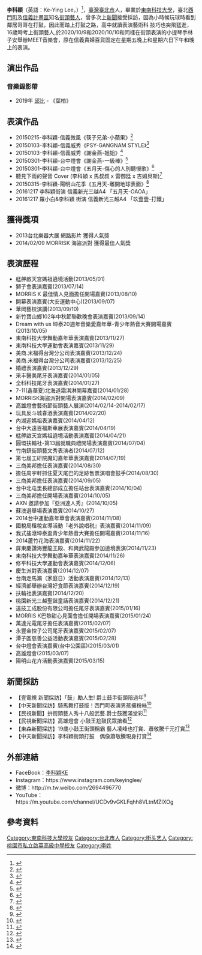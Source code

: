 {{multiple issues|
{{orphan|time=2015-04-03T12:04:15+00:00}}
{{copyedit|time=2015-04-13T00:57:07+00:00}}
{{Trivia|time=2019-11-27}}
}}
{{藝人
| 姓名 = 李科穎
| 類型 = 男藝人
| 綽號 = 科科、信義小鼓王、小炸毛、小順毛、小帥帥、小可愛、李小猴、科三歲、信義顏人中、科穎叔叔、信義王陽明
| 圖片 = 李科穎信義威秀演出 20150318.jpg
| 圖片簡介 = 信義威秀演出
| 圖片尺寸 = 
| 出生日期 = {{birth date and age|1992|8|17}}
| 出生地點 = {{TWN}}[[台北市|台北市]]
| 國籍 = {{ROC}}
| 語言 = [[國語|國語]]、[[台語|台語]]、[[英語|英語]]
| 教育程度 = [[東南科技大學|東南科技大學]]畢業
| 演奏樂器 = [[爵士鼓|爵士鼓]]
| 活躍年代 = 2009年至今
| 職業 = [[街頭藝人|街頭藝人]]、[[鼓手|鼓手]]、[[YouTuber|YouTuber]]
| 網站 = [https://www.facebook.com/SuperJazzDrummer 李科穎KE]
https://www.instagram.com/keyinglee/
}}
'''李科穎'''（英語：Ke-Ying Lee，{{bd|1992年|8月17日|}}）<ref>{{cite web|url=https://www.facebook.com/SuperJazzDrummer/info?tab=page_info|title=Jazz Drummer 李科穎 K.Y|work=Facebook}}</ref>，[[臺灣|臺灣]][[臺北市|臺北市]]人，畢業於[[東南科技大學|東南科技大學]]，臺北[[西門町|西門町]]及[[信義區_(臺北市)|信義計畫區]]知名[[街頭藝人|街頭藝人]]，曾多次上[[新聞|新聞]]接受採訪，因為小時候玩球時看到鄰居哥哥在打鼓，因此而踏上打鼓之路，高中就讀表演藝術科
技巧也突飛猛進，16歲時考上街頭藝人,於2020/10/9和2020/10/10和同樣在街頭表演的小提琴手林子安舉辦MEET音樂會，原在信義貴婦百貨固定在星期五晚上和星期六日下午和晚上的表演。

==演出作品==
===音樂錄影帶===
*2019年 [[邱比|邱比]] - 《葉柏》

==表演作品==
*20150215-李科穎-信義微風《筷子兄弟-小蘋果》<ref>{{cite av media|url=https://www.youtube.com/watch?v=aBvvhr16jjk|title=2015.02.15 李科穎《筷子兄弟-小蘋果》舞步韓文版|date=15 February 2015|work=YouTube|access-date=2015-03-04|archive-date=2020-12-11|archive-url=https://web.archive.org/web/20201211174739/https://www.youtube.com/watch?v=aBvvhr16jjk&gl=US&hl=en|dead-url=no}}</ref>
*20150103-李科穎-信義威秀《PSY-GANGNAM STYLE》<ref>{{cite av media|url=https://www.youtube.com/watch?v=shRsH7o9ygk&list=PL_gD38nMaGGwi7bCwJGQHGuAjSaDnl9we&index=4|title=20150103-李科穎-信義威秀《PSY-GANGNAM STYLE 1》 爵士鼓|date=3 January 2015|work=YouTube|access-date=2015-03-04|archive-date=2016-03-16|archive-url=https://web.archive.org/web/20160316232304/https://www.youtube.com/watch?v=shRsH7o9ygk&list=PL_gD38nMaGGwi7bCwJGQHGuAjSaDnl9we&index=4|dead-url=no}}</ref>
*20150103-李科穎-信義威秀《謝金燕-姐姐》<ref>{{cite av media|url=https://www.youtube.com/watch?v=ALaA0wAo_f8&list=PL_gD38nMaGGwi7bCwJGQHGuAjSaDnl9we&index=2|title=20150103-李科穎-信義威秀《謝金燕-姐姐1》 爵士鼓|date=3 January 2015|work=YouTube|access-date=2015-03-04|archive-date=2016-03-16|archive-url=https://web.archive.org/web/20160316144524/https://www.youtube.com/watch?v=ALaA0wAo_f8&list=PL_gD38nMaGGwi7bCwJGQHGuAjSaDnl9we&index=2|dead-url=no}}</ref>
*20150301-李科穎-台中燈會《謝金燕-一級棒》<ref>{{cite av media|url=https://www.youtube.com/watch?v=O9njklSDDLA&index=35&list=PL_gD38nMaGGzh2EGwRDno7W5_4q-i-Lhh|title=20150301 李科穎 台中燈會《謝金燕 一級棒》2 爵士鼓|date=1 March 2015|work=YouTube|access-date=2015-03-04|archive-date=2016-04-01|archive-url=https://web.archive.org/web/20160401175140/https://www.youtube.com/watch?v=O9njklSDDLA&index=35&list=PL_gD38nMaGGzh2EGwRDno7W5_4q-i-Lhh|dead-url=no}}</ref>
*20150301-李科穎-台中燈會《五月天-傷心的人別聽慢歌》<ref>{{cite av media|url=https://www.youtube.com/watch?v=DQaBp1pTLmU&index=38&list=PL_gD38nMaGGzh2EGwRDno7W5_4q-i-Lhh|title=20150301 李科穎 台中燈會《五月天 傷心的人別聽慢歌》 爵士鼓|date=1 March 2015|work=YouTube|access-date=2015-03-04|archive-date=2016-03-17|archive-url=https://web.archive.org/web/20160317003956/https://www.youtube.com/watch?v=DQaBp1pTLmU&index=38&list=PL_gD38nMaGGzh2EGwRDno7W5_4q-i-Lhh|dead-url=no}}</ref>
*聽見下雨的聲音 Cover (李科穎 x 馬叔叔 x 雷御廷 x 吉姆貝斯)<ref>{{cite av media|url=https://www.youtube.com/watch?v=VXmFRIWtj9M|title=YouTube|work=youtube.com|access-date=2015-03-04|archive-date=2020-12-11|archive-url=https://web.archive.org/web/20201211174737/https://www.youtube.com/watch?v=VXmFRIWtj9M&gl=US&hl=en|dead-url=no}}</ref>
*20150315-李科穎-陽明山花季《五月天-離開地球表面》<ref>{{cite av media|url=https://www.youtube.com/watch?v=1Q6mpsYhTwc&index=16&list=PL_gD38nMaGGwa0dPBefZzwuaHgWEnF3Qy|title=20150315  李科穎 陽明山花季《五月天 離開地球表面》 爵士鼓|date=15 March 2015|work=YouTube|access-date=2015-03-18|archive-date=2016-03-23|archive-url=https://web.archive.org/web/20160323022537/https://www.youtube.com/watch?v=1Q6mpsYhTwc&index=16&list=PL_gD38nMaGGwa0dPBefZzwuaHgWEnF3Qy|dead-url=no}}</ref>
*20161217 李科穎街演 信義新光三越A4 「五月天-OAOA」
*20161217 羅小白&李科穎 街演 信義新光三越A4 「玖壹壹-打鐵」

==獲得獎項==
* 2013台北樂器大展 網路影片 獲得人氣獎
* 2014/02/09 MORRISK 海盜派對 獲得最佳人氣獎

==表演歷程==
* 艋舺啟天宫媽祖遶境活動(2013/05/01)
* 獅子會表演嘉賓(2013/07/14)
* MORRIS K 最佳情人見面擔任開場嘉賓(2013/08/10) 
* 開幕表演嘉賓(大安運動中心)(2013/09/07)
* 華岡藝校演講(2013/09/10) 
* 新竹寶山鄉102年中秋節聯歡晚會表演嘉賓(2013/09/14)
* Dream with us 坤泰20週年音樂愛嘉年華-青少年熱音大賽開場嘉賓(2013/10/05)
* 東南科技大學舞動嘉年華表演嘉賓(2013/11/27)
* 東南科技大學運動會表演嘉賓(2013/11/29)
* 美商.米福得台灣分公司表演嘉賓(2013/12/24) 
* 美商.米福得台灣分公司表演嘉賓(2013/12/25)
* 婚禮表演嘉賓(2013/12/29)
* 采丰醫美尾牙表演嘉賓(2014/01/05)
* 全科科技尾牙表演嘉賓(2014/01/27)
* 7-11(鑫華夏)北海道霜淇淋開幕嘉賓(2014/01/28)
* MORRISK海盜派對開場表演嘉賓(2014/02/09)
* 高雄燈會藝術節街頭藝人展演(2014/02/14-2014/02/17)
* 玩具反斗城春酒表演嘉賓(2014/02/20)
* 內湖迎媽祖表演嘉賓(2014/04/12)
* 台中大遠百福斯車展表演嘉賓(2014/04/19)
* 艋舺啟天宫媽祖遶境活動表演嘉賓(2014/04/21)
* 圓環扶輪社-第13屆就職典禮開場表演嘉賓(2014/07/04)
* 竹南鎮街頭藝文秀表演者(2014/07/12)
* 第七屆工研院魔幻嘉年華表演嘉賓(2014/07/19)
* 三商美邦擔任表演嘉賓(2014/08/30)
* 擔任周宇軒抓住夏天尾巴的足跡售票演唱會鼓手(2014/08/30)
* 三商美邦擔任表演嘉賓(2014/09/05)
* 台中北屯里長總部成立擔任站台表演嘉賓(2014/10/04)
* 三商美邦擔任開場表演嘉賓(2014/10/05) 
* AXN 邀請參加『亞洲達人秀』(2014/10/05)
* 蘇澳選舉場表演嘉賓(2014/10/27)
* 2014台中運動嘉年華會表演嘉賓(2014/11/08)
* 國稅局租稅宣導活動『老外說唱税』表演嘉賓(2014/11/09)
* 我式搖滾坤泰盃青少年熱音大賽擔任開場嘉賓(2014/11/16)
* 2014蘆竹花海表演嘉賓(2014/11/22)
* 屏東慶讚海豐龍王殿、和興武龍殿參加遶境表演(2014/11/23) 
* 東南科技大學舞動嘉年華表演嘉賓(2014/11/26)
* 修平科技大學運動會表演嘉賓(2014/12/06)
* 慶生派對表演嘉賓(2014/12/07)
* 台南走馬瀨（家庭日）活動表演嘉賓(2014/12/13)
* 經濟部舉辦台灣好食節表演嘉賓(2014/12/19)
* 扶輪社表演嘉賓(2014/12/20)
* 桃園新光三越聖誕童話表演嘉賓(2014/12/21)
* 遠技工成股份有限公司擔任尾牙表演嘉賓(2015/01/16)
* MORRIS K巴黎甜心見面會擔任開場表演嘉賓(2015/01/24)
* 萬達光電尾牙擔任表演嘉賓(2015/02/07)
* 永豐金控子公司尾牙表演嘉賓(2015/02/07)
* 潭子區慈善公益活動表演嘉賓(2015/02/28)
* 台中燈會表演嘉賓(台中公園區)(2015/03/01)
* 高雄燈會(2015/03/07)
* 陽明山花卉活動表演嘉賓(2015/03/15)

== 新聞採訪 ==
*【壹電視 新聞採訪】「鼓」勵人生! 爵士鼓手街頭陪過年<ref>{{cite av media|url=https://www.youtube.com/watch?v=JrZQlmk5rGI|title=【壹電視 新聞採訪】「鼓」勵人生! 　爵士鼓手街頭陪過年|date=31 January 2014|work=YouTube|access-date=2015-03-04|archive-date=2020-12-11|archive-url=https://web.archive.org/web/20201211174729/https://www.youtube.com/watch?v=JrZQlmk5rGI&gl=US&hl=en|dead-url=no}}</ref>
*【中天新聞採訪】騎馬舞打鼓版！西門町表演男孩擁粉絲<ref>{{cite av media|url=https://www.youtube.com/watch?v=g56vq6JOdBE|title=【中天新聞採訪】騎馬舞打鼓版！西門町表演男孩擁粉絲|date=6 November 2012|work=YouTube|access-date=2015-03-04|archive-date=2020-12-11|archive-url=https://web.archive.org/web/20201211174740/https://www.youtube.com/watch?v=g56vq6JOdBE&gl=US&hl=en|dead-url=no}}</ref>
*【民視新聞】拚街頭藝人秀十八般武藝.爵士鼓獲滿堂彩<ref>{{cite av media|url=https://www.youtube.com/watch?v=fA0CP_K7CzE&index=5&list=PLcsFSaiupZlsag4Q1zsUtH56CgCL8Q-aj|title=【民視新聞】拚街頭藝人秀十八般武藝.爵士鼓獲滿堂彩|date=5 May 2013|work=YouTube|access-date=2015-03-04|archive-date=2016-10-11|archive-url=https://web.archive.org/web/20161011130510/https://www.youtube.com/watch?v=fA0CP_K7CzE&list=PLcsFSaiupZlsag4Q1zsUtH56CgCL8Q-aj&index=5|dead-url=no}}</ref>
*【民視新聞採訪】高雄燈會 小鼓王尬鼓民眾搶看<ref>{{cite av media|url=https://www.youtube.com/watch?v=SsF_FsPow-w&list=PLcsFSaiupZlsag4Q1zsUtH56CgCL8Q-aj&index=7|title=【民視新聞採訪】高雄燈會 小鼓王尬鼓民眾搶看|date=16 February 2014|work=YouTube|access-date=2015-03-04|archive-date=2016-03-17|archive-url=https://web.archive.org/web/20160317013008/https://www.youtube.com/watch?v=SsF_FsPow-w&list=PLcsFSaiupZlsag4Q1zsUtH56CgCL8Q-aj&index=7|dead-url=no}}</ref>
*【東森新聞採訪】19歲小鼓王街頭稱霸 藝人凌峰也打賞、蕭敬騰千元打賞<ref>{{cite av media|url=https://www.youtube.com/watch?v=ewzSXMI6wTQ|title=【東森新聞採訪】19歲小鼓王街頭稱霸 藝人凌峰也打賞、蕭敬騰千元打賞|date=6 November 2012|work=YouTube|access-date=2015-03-04|archive-date=2020-12-11|archive-url=https://web.archive.org/web/20201211174746/https://www.youtube.com/watch?v=ewzSXMI6wTQ&gl=US&hl=en|dead-url=no}}</ref>
*【中天新聞採訪】李科穎街頭打鼓　偶像蕭敬騰現身打賞<ref>{{cite av media|url=https://www.youtube.com/watch?v=naRpaF0D8cc|title=20141220中天新聞　李科穎街頭打鼓　偶像蕭敬騰現身打賞|date=20 December 2014|work=YouTube|access-date=2015-03-04|archive-date=2020-12-11|archive-url=https://web.archive.org/web/20201211174747/https://www.youtube.com/watch?v=naRpaF0D8cc&gl=US&hl=en|dead-url=no}}</ref>

== 外部連結 ==
*FaceBook：[https://www.facebook.com/SuperJazzDrummer 李科穎KE]
*Instagram：https://www.instagram.com/keyinglee/ {{Wayback|url=https://www.instagram.com/keyinglee/ |date=20170508133934 }}
*微博：http://m.tw.weibo.com/2694496770 {{Wayback|url=http://m.tw.weibo.com/2694496770 |date=20170420050029 }}
*YouTube：https://m.youtube.com/channel/UCDv9vGKLFqhh8VLtnMZIXOg

== 參考資料 ==
{{reflist}}

[[Category:東南科技大學校友|Category:東南科技大學校友]]
[[Category:台北市人|Category:台北市人]]
[[Category:街头艺人|Category:街头艺人]]
[[Category:桃園市私立啟英高級中學校友|Category:桃園市私立啟英高級中學校友]]
[[Category:李姓|Category:李姓]]